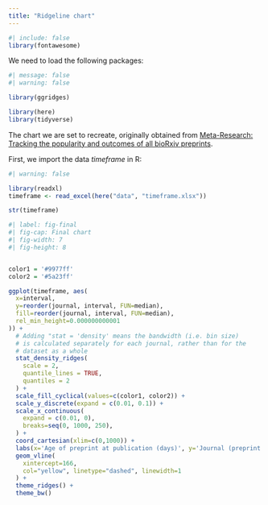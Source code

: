 ```yaml
---
title: "Ridgeline chart"
---
```


```r
#| include: false
library(fontawesome)
```


We need to load the following packages:

```r
#| message: false
#| warning: false

library(ggridges)

library(here)
library(tidyverse)
```


The chart we are set to recreate, originally obtained from [Meta-Research: Tracking the popularity and outcomes of all bioRxiv preprints](https://elifesciences.org/articles/45133).



First, we import the data *timeframe* in R:

```r
#| warning: false

library(readxl)
timeframe <- read_excel(here("data", "timeframe.xlsx"))

str(timeframe)
```





```r
#| label: fig-final
#| fig-cap: Final chart
#| fig-width: 7
#| fig-height: 8


color1 = '#9977ff'
color2 = '#5a23ff'

ggplot(timeframe, aes(
  x=interval,
  y=reorder(journal, interval, FUN=median),
  fill=reorder(journal, interval, FUN=median),
  rel_min_height=0.000000000001
)) +
  # Adding "stat = 'density' means the bandwidth (i.e. bin size)
  # is calculated separately for each journal, rather than for the
  # dataset as a whole
  stat_density_ridges(
    scale = 2,
    quantile_lines = TRUE,
    quantiles = 2
  ) +
  scale_fill_cyclical(values=c(color1, color2)) +
  scale_y_discrete(expand = c(0.01, 0.1)) +
  scale_x_continuous(
    expand = c(0.01, 0),
    breaks=seq(0, 1000, 250),
  ) +
  coord_cartesian(xlim=c(0,1000)) +
  labs(x='Age of preprint at publication (days)', y='Journal (preprint density)') +
  geom_vline(
    xintercept=166,
    col="yellow", linetype="dashed", linewidth=1
  ) +
  theme_ridges() +
  theme_bw()

```




